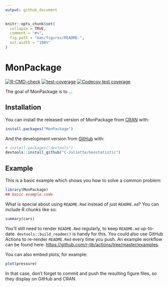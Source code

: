 ```yaml
---
output: github_document
---
```


<!-- README.md is generated from README.Rmd. Please edit that file -->

```r
knitr::opts_chunk$set(
  collapse = TRUE,
  comment = "#>",
  fig.path = "man/figures/README-",
  out.width = "100%"
)
```

# MonPackage

<!-- badges: start -->
[![R-CMD-check](https://github.com/C-Juliette/Geostatistic/workflows/R-CMD-check/badge.svg)](https://github.com/C-Juliette/Geostatistic/actions)
[![test-coverage](https://github.com/C-Juliette/Geostatistic/workflows/test-coverage/badge.svg)](https://github.com/C-Juliette/Geostatistic/actions)
[![Codecov test coverage](https://codecov.io/gh/C-Juliette/Geostatistic/branch/main/graph/badge.svg)](https://codecov.io/gh/C-Juliette/Geostatistic?branch=main)
<!-- badges: end -->

The goal of MonPackage is to ...

## Installation

You can install the released version of MonPackage from [CRAN](https://CRAN.R-project.org) with:

``` r
install.packages("MonPackage")
```

And the development version from [GitHub](https://github.com/) with:

``` r
# install.packages("devtools")
devtools::install_github("C-Juliette/Geostatistic")
```
## Example

This is a basic example which shows you how to solve a common problem:

```r
library(MonPackage)
## basic example code
```

What is special about using `README.Rmd` instead of just `README.md`? You can include R chunks like so:

```r
summary(cars)
```

You'll still need to render `README.Rmd` regularly, to keep `README.md` up-to-date. `devtools::build_readme()` is handy for this. You could also use GitHub Actions to re-render `README.Rmd` every time you push. An example workflow can be found here: <https://github.com/r-lib/actions/tree/master/examples>.

You can also embed plots, for example:

```r
plot(pressure)
```

In that case, don't forget to commit and push the resulting figure files, so they display on GitHub and CRAN.
